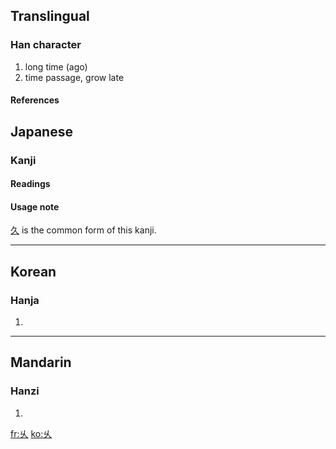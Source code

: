 {{see|久}}<!-- may be replaced by zh-forms -->

==Translingual==
===Han character===
{{Han char|rn=4|rad=丿|as=02|sn=3|four=|canj=女人 (VO)}}
# long time (ago)
# time passage, grow late
====References====
{{Han ref|kx=0082.010|dkj=00119|hdz=10051.020|uh=4E46|ud=20038}}




==Japanese==
===Kanji===
{{ja-kanji|grade=|rs=丿02}}
====Readings====
{{ja-readings|on=[[きゅう]] (kyū), [[く]] (ku)|kun=[[ひさしい]] (hisashii)}}
====Usage note====
[[久]] is the common form of this kanji.
-----
==Korean==
===Hanja===
{{ko-hanja|hangeul=구|rv=gu|mr=ku}}
# {{defn|Korean}}
----
==Mandarin==
===Hanzi===
{{cmn-hanzi|pin=[[jiǔ]] (jiu3)|wg=chiu<sup>3</sup>}}
# {{defn|Mandarin}}

[[fr:乆]]
[[ko:乆]]